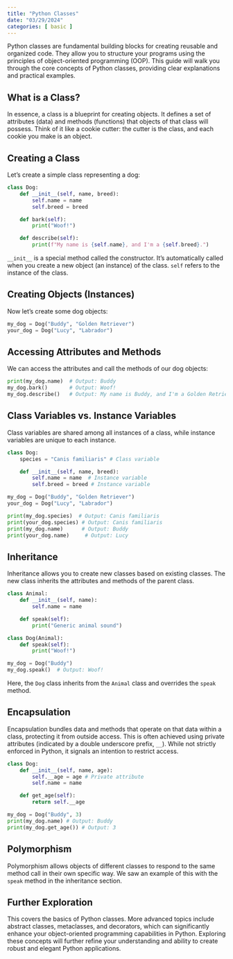 ```yaml
---
title: "Python Classes"
date: "03/29/2024"
categories: [ basic ]
---
```



Python classes are fundamental building blocks for creating reusable and organized code.  They allow you to structure your programs using the principles of object-oriented programming (OOP). This guide will walk you through the core concepts of Python classes, providing clear explanations and practical examples.

## What is a Class?

In essence, a class is a blueprint for creating objects.  It defines a set of attributes (data) and methods (functions) that objects of that class will possess. Think of it like a cookie cutter: the cutter is the class, and each cookie you make is an object.

## Creating a Class

Let's create a simple class representing a dog:

```python
class Dog:
    def __init__(self, name, breed):
        self.name = name
        self.breed = breed

    def bark(self):
        print("Woof!")

    def describe(self):
        print(f"My name is {self.name}, and I'm a {self.breed}.")
```

`__init__` is a special method called the constructor. It's automatically called when you create a new object (an instance) of the class.  `self` refers to the instance of the class.

## Creating Objects (Instances)

Now let's create some dog objects:

```python
my_dog = Dog("Buddy", "Golden Retriever")
your_dog = Dog("Lucy", "Labrador")
```

## Accessing Attributes and Methods

We can access the attributes and call the methods of our dog objects:

```python
print(my_dog.name)  # Output: Buddy
my_dog.bark()       # Output: Woof!
my_dog.describe()   # Output: My name is Buddy, and I'm a Golden Retriever.
```

## Class Variables vs. Instance Variables

Class variables are shared among all instances of a class, while instance variables are unique to each instance.

```python
class Dog:
    species = "Canis familiaris" # Class variable

    def __init__(self, name, breed):
        self.name = name  # Instance variable
        self.breed = breed # Instance variable

my_dog = Dog("Buddy", "Golden Retriever")
your_dog = Dog("Lucy", "Labrador")

print(my_dog.species)  # Output: Canis familiaris
print(your_dog.species) # Output: Canis familiaris
print(my_dog.name)      # Output: Buddy
print(your_dog.name)     # Output: Lucy
```


## Inheritance

Inheritance allows you to create new classes based on existing classes.  The new class inherits the attributes and methods of the parent class.

```python
class Animal:
    def __init__(self, name):
        self.name = name

    def speak(self):
        print("Generic animal sound")

class Dog(Animal):
    def speak(self):
        print("Woof!")

my_dog = Dog("Buddy")
my_dog.speak()  # Output: Woof!
```

Here, the `Dog` class inherits from the `Animal` class and overrides the `speak` method.


## Encapsulation

Encapsulation bundles data and methods that operate on that data within a class, protecting it from outside access.  This is often achieved using private attributes (indicated by a double underscore prefix, `__`).  While not strictly enforced in Python, it signals an intention to restrict access.

```python
class Dog:
    def __init__(self, name, age):
        self.__age = age # Private attribute
        self.name = name

    def get_age(self):
        return self.__age

my_dog = Dog("Buddy", 3)
print(my_dog.name) # Output: Buddy
print(my_dog.get_age()) # Output: 3
```


## Polymorphism

Polymorphism allows objects of different classes to respond to the same method call in their own specific way.  We saw an example of this with the `speak` method in the inheritance section.


##  Further Exploration

This covers the basics of Python classes.  More advanced topics include abstract classes, metaclasses, and decorators, which can significantly enhance your object-oriented programming capabilities in Python.  Exploring these concepts will further refine your understanding and ability to create robust and elegant Python applications.

